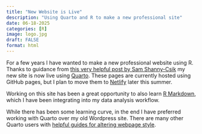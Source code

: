 ```yaml
---
title: "New Website is Live"
description: "Using Quarto and R to make a new professional site" 
date: 06-18-2025
categories: [R]
image: logo.jpg
draft: FALSE
format: html
---
```


For a few years I have wanted to make a new professional website using R. Thanks to guidance from [this very helpful post by Sam Shanny-Csik](https://ucsb-meds.github.io/creating-quarto-websites/) my new site is now live using [Quarto](https://quarto.org/). These pages are currently hosted using GitHub pages, but I plan to move them to [Netlify](https://www.netlify.com/) later this summer.

Working on this site has been a great opportunity to also learn [R Markdown](https://rmarkdown.rstudio.com/), which I have been integrating into my data analysis workflow.

While there has been some learning curve, in the end I have preferred working with Quarto over my old Wordpress site. There are many other Quarto users with [helpful guides for altering webpage style](https://www.guillaumedehaene.com/posts/2024/03/quarto_website_configuration.html).